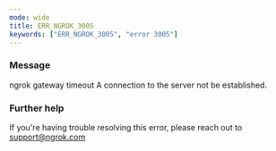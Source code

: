 ```yaml
---
mode: wide
title: ERR_NGROK_3005
keywords: ["ERR_NGROK_3005", "error 3005"]
---
```


### Message

ngrok gateway timeout
A connection to the server not be established.

### Further help

If you're having trouble resolving this error, please reach out to [support@ngrok.com](mailto:support@ngrok.com?subject=Help%20with%20ERR_NGROK_3005)
